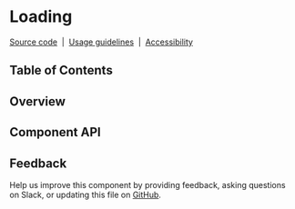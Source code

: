 
<Meta of={LoadingStories} />

# Loading

[Source code](https://github.com/carbon-design-system/carbon/tree/main/packages/react/src/components/Loading)
&nbsp;|&nbsp;
[Usage guidelines](https://www.carbondesignsystem.com/components/loading/usage)
&nbsp;|&nbsp;
[Accessibility](https://www.carbondesignsystem.com/components/loading/accessibility)

## Table of Contents

## Overview

<Canvas of={LoadingStories.Default} />

## Component API

<ArgTypes />

## Feedback

Help us improve this component by providing feedback, asking questions on Slack,
or updating this file on
[GitHub](https://github.com/carbon-design-system/carbon/edit/main/packages/react/src/components/Loading/Loading.mdx).
